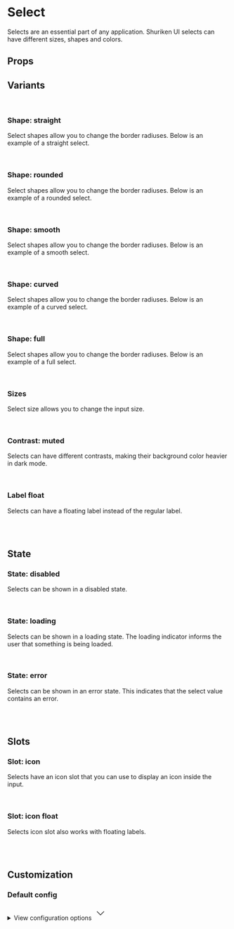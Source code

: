 
<Meta of={SelectStories} />

# Select

Selects are an essential part of any application. Shuriken UI selects can have different sizes, shapes and colors.

<Primary />

## Props

<Controls />

## Variants

<br />

### Shape: straight

Select shapes allow you to change the border radiuses. Below is an example of a straight select.

<div className="flex gap-2 bg-slate-100 dark:bg-slate-900 p-6 rounded-sm">
  <Story of={SelectStories.Straight} />
</div>

<br />

### Shape: rounded

Select shapes allow you to change the border radiuses. Below is an example of a rounded select.

<div className="flex gap-2 bg-slate-100 dark:bg-slate-900 p-6 rounded-sm">
  <Story of={SelectStories.Rounded} />
</div>

<br />

### Shape: smooth

Select shapes allow you to change the border radiuses. Below is an example of a smooth select.

<div className="flex gap-2 bg-slate-100 dark:bg-slate-900 p-6 rounded-sm">
  <Story of={SelectStories.Smooth} />
</div>

<br />

### Shape: curved

Select shapes allow you to change the border radiuses. Below is an example of a curved select.

<div className="flex gap-2 bg-slate-100 dark:bg-slate-900 p-6 rounded-sm">
  <Story of={SelectStories.Curved} />
</div>

<br />

### Shape: full

Select shapes allow you to change the border radiuses. Below is an example of a full select.

<div className="flex gap-2 bg-slate-100 dark:bg-slate-900 p-6 rounded-sm">
  <Story of={SelectStories.Full} />
</div>

<br />

### Sizes

Select size allows you to change the input size.

<div className="flex items-end gap-2 bg-slate-100 dark:bg-slate-900 p-6 rounded-sm">
  <Story of={SelectStories.SizeSm} />
  <Story of={SelectStories.SizeMd} />
  <Story of={SelectStories.SizeLg} />
</div>

<br />

### Contrast: muted

Selects can have different contrasts, making their background color heavier in dark mode.

<div className="flex items-end gap-2 border border-muted-200 dark:border-muted-800 bg-white dark:bg-slate-900 p-6 rounded-sm">
  <Story of={SelectStories.ContrastMutedSm} />
  <Story of={SelectStories.ContrastMutedMd} />
  <Story of={SelectStories.ContrastMutedLg} />
</div>

<br />

### Label float

Selects can have a floating label instead of the regular label.

<div className="flex items-end gap-2 bg-slate-100 dark:bg-slate-900 p-6 rounded-sm">
  <Story of={SelectStories.LabelFloatSm} />
  <Story of={SelectStories.LabelFloatMd} />
  <Story of={SelectStories.LabelFloatLg} />
</div>

<br />
<br />

## State

### State: disabled

Selects can be shown in a disabled state.

<div className="flex items-end gap-2 bg-slate-100 dark:bg-slate-900 p-6 rounded-sm">
  <Story of={SelectStories.DisabledSm} />
  <Story of={SelectStories.DisabledMd} />
  <Story of={SelectStories.DisabledLg} />
</div>

<br />

### State: loading

Selects can be shown in a loading state. The loading indicator informs the user that something is being loaded.

<div className="flex items-end gap-2 bg-slate-100 dark:bg-slate-900 p-6 rounded-sm">
  <Story of={SelectStories.LoadingSm} />
  <Story of={SelectStories.LoadingMd} />
  <Story of={SelectStories.LoadingLg} />
</div>

<br />

### State: error

Selects can be shown in an error state. This indicates that the select value contains an error.

<div className="flex items-end gap-2 bg-slate-100 dark:bg-slate-900 p-6 rounded-sm">
  <Story of={SelectStories.ErrorSm} />
  <Story of={SelectStories.ErrorMd} />
  <Story of={SelectStories.ErrorLg} />
</div>

<br />
<br />

## Slots

### Slot: icon

Selects have an icon slot that you can use to display an icon inside the input.

<div className="flex items-end gap-2 bg-slate-100 dark:bg-slate-900 p-6 rounded-sm">
  <Story of={SelectStories.SlotIconSm} />
  <Story of={SelectStories.SlotIconMd} />
  <Story of={SelectStories.SlotIconLg} />
</div>

<br />

### Slot: icon float

Selects icon slot also works with floating labels.

<div className="flex items-end gap-2 bg-slate-100 dark:bg-slate-900 p-6 rounded-sm">
  <Story of={SelectStories.SlotIconFloatSm} />
  <Story of={SelectStories.SlotIconFloatMd} />
  <Story of={SelectStories.SlotIconFloatLg} />
</div>

<br />
<br />

## Customization

### Default config

<div class="relative">
  <details class="relative bg-slate-50 border border-slate-200 rounded-lg p-4 [&>summary>svg]:open:-rotate-180">
    <summary class="list-none cursor-pointer">
      <span class="font-sans text-slate-500">View configuration options</span>
      <svg
        class="w-5 h-5 text-slate-500 absolute top-5 end-4 transition-transform duration-300"
        xmlns="http://www.w3.org/2000/svg"
        width="32"
        height="32"
        viewBox="0 0 24 24"
      >
        <path
          fill="none"
          stroke="currentColor"
          strokeLinecap="round"
          strokeLinejoin="round"
          strokeWidth="2"
          d="m6 9l6 6l6-6"
        />
      </svg>
    </summary>

    <div class="!mt-4">
      <pre >
        {JSON.stringify(defaultConfig, null, 2)}
      </pre>
    </div>

  </details>
</div>
